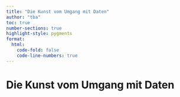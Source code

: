 ```yaml
---
title: "Die Kunst vom Umgang mit Daten"
author: "tba"
toc: true
number-sections: true
highlight-style: pygments
format:
  html:
    code-fold: false
    code-line-numbers: true
---
```


# Die Kunst vom Umgang mit Daten


```r

```


## 
